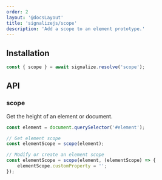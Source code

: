 ```yaml
---
order: 2
layout: '@docsLayout'
title: 'signalizejs/scope'
description: 'Add a scope to an element prototype.'
---
```


## Installation
<ImportMapDependencies module="scope" />

```js
const { scope } = await signalize.resolve('scope');
```

## API

### scope
Get the height of an element or document.

```js
const element = document.querySelector('#element');

// Get element scope
const elementScope = scope(element);

// Modify or create an element scope
const elementScope = scope(element, (elementScope) => {
	elementScope.customProperty = '';
});
```

